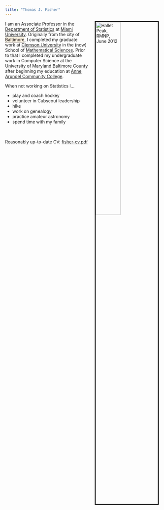 ```yaml
---
title: "Thomas J. Fisher"
---
```

<link rel="stylesheet" href="styles.css" type="text/css">

<img src="images/rmnp-hallett.jpg" style="width:40%; border:3px solid; margin-left: 20px; margin-right: 5px" alt="Hallet Peak, RMNP, June 2012" title="Hallet Peak, RMNP, June 2012" align="right"></img>
 
I am an Associate Professor in the <a href="http://www.miamioh.edu/cas/academics/departments/statistics/">Department of Statistics</a> at <a href="http://miamioh.edu/index.html">Miami University</a>. Originally from the city of <span class="dropt" title="">Baltimore<span><img src="images/bmore_night.jpg"/><br/></span></span>, I completed my graduate work at <a href="http://www.clemson.edu/">Clemson University</a> in the (now) School of <a href="https://www.clemson.edu/science/departments/math-stat/">Mathematical Sciences</a>.
Prior to that I completed my undergraduate work in Computer Science at the <a href="https://www.umbc.edu/">University of Maryland Baltimore County</a> after beginning my education at <a href="https://www.aacc.edu/">Anne Arundel Community College</a>.

When not working on Statistics I...

* play and coach hockey
* volunteer in Cubscout leadership
* hike
* work on genealogy 
* practice amateur astronomy
* spend time with my family

<br/><br/>
Reasonably up-to-date CV: <a href="docs/fisher-cv.pdf">fisher-cv.pdf</a>

<style type="text/css">
<!-- 
/* properties for class dropv */
.dropv, .dropv ul {padding: 0; margin: 0; list-style: none;}
.dropv a {display: inline; width: 170px;}
.dropv li {float: left; padding: 0px 8px 2px 0px;}  /* all list items */
.dropv li ul {position: absolute; background: #993399; 
  padding: 0px 0px 0px 4px; width: 170px; left: -9999px;} /* second-level lists */
.dropv li:hover ul {center: auto; } /* nest list under hovered list items */
.dropv li ul li a {color: #ffffff; text-decoration: none; display: block;}
.dropv li ul li a:hover {color: yellow; background:#663399;} /* Action for drop-down list */

/* properties for class dropt */
 /* usage: <span class="dropt" title="">HTML text<span style="width:500px;">Pop-up text</span></span> */
 /* usage: <span class="dropt" title="">HTML text<span><img src="example.jpg"/></span></span> */
span.dropt {border-bottom: thin dotted; background: #ffeedd;}
span.dropt:hover {text-decoration: none; background: #ffffff; z-index: 6; }
span.dropt span {position: absolute; left: -9999px;
  margin: 20px 0 0 0px; padding: 3px 3px 3px 3px;
  border-style:solid; border-color:black; border-width:1px; z-index: 6;}
span.dropt:hover span {left: 30%; background: #ffffff;} 
span.dropt span {position: absolute; left: -9999px;
  margin: 4px 0 0 0px; padding: 3px 3px 3px 3px; 
  border-style:solid; border-color:black; border-width:1px;}
span.dropt:hover span {margin: 20px 0 0 170px; background: #ffffff; z-index:6;} 

span.imgswap {background-image:url("../img/mmeFloraSm.jpg"); 
  background-repeat: no-repeat; display:block;}
span.imgswap:hover img {visibility:hidden;} 
-->
</style>